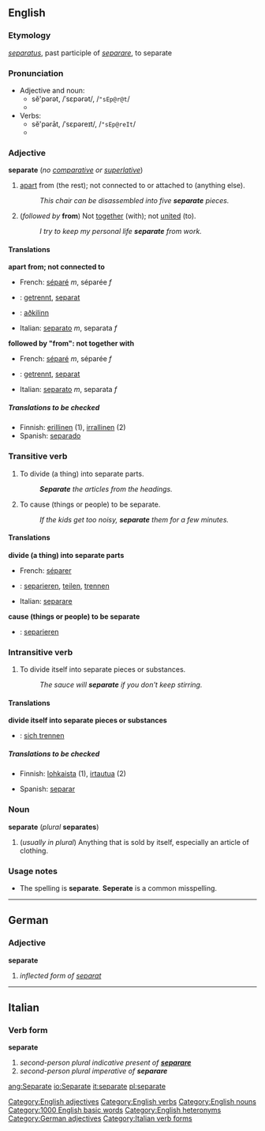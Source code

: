 == English ==
=== Etymology ===

{{L.}} ''[[separatus]]'', past participle of ''[[separare#Latin|separare]]'', to separate

=== Pronunciation ===

* Adjective and noun:
** sĕ'pərət, /ˈsɛpərət/, /<tt>"sEp@r@t</tt>/
** {{audio|en-us-separate-adj.ogg|Audio (US), adjective}}
* Verbs:
** sĕ'pərāt, /ˈsɛpəreɪt/, /<tt>"sEp@reIt</tt>/
** {{audio|en-us-separate-verb.ogg|Audio (US), verb}}

=== Adjective ===

'''separate''' (''no [[comparative]] or [[superlative]]'')

# [[Apart|apart]] from (the rest); not connected to or attached to (anything else).
#: ''This chair can be disassembled into five '''separate''' pieces.''
# (''followed by'' '''from''') Not [[together]] (with); not [[united]] (to).
#: ''I try to keep my personal life '''separate''' from work.''

==== Translations ====

'''apart from; not connected to'''
{{top}}
* French: [[séparé]] ''m'', séparée ''f''
* {{de}}: [[getrennt]], [[separat]]
{{mid}}
* {{is}}: [[aðkilinn]]
* Italian: [[separato]] ''m'', separata ''f''
{{bottom}}

'''followed by "from": not together with'''
{{top}}
*French: [[séparé]] ''m'', séparée ''f''
* {{de}}: [[getrennt]], [[separat]]
{{mid}}
*Italian: [[separato]] ''m'', separata ''f''
{{bottom}}

===== Translations to be checked =====
<!--Remove this section once all of the translations below have been moved into the tables above.-->
{{checktrans}}

* Finnish: [[erillinen]] (1), [[irrallinen]] (2)
* Spanish: [[separado]]

=== Transitive verb ===

{{en-infl-reg-other-e|separat|e||}}

# To divide (a thing) into separate parts.
#: '''''Separate''' the articles from the headings.''
# To cause (things or people) to be separate.
#: ''If the kids get too noisy, '''separate''' them for a few minutes.''

==== Translations ====

'''divide (a thing) into separate parts'''

{{top}}
* French: [[séparer]]
* {{de}}: [[separieren]], [[teilen]], [[trennen]]
{{mid}}
* Italian: [[separare#Italian|separare]]
{{bottom}}

'''cause (things or people) to be separate'''
{{top}}
* {{de}}: [[separieren]]
{{mid}}
{{bottom}}

=== Intransitive verb ===

{{en-infl-reg-other-e|separat|e||}}

# To divide itself into separate pieces or substances.
#: ''The sauce will '''separate''' if you don't keep stirring.''

==== Translations ====

'''divide itself into separate pieces or substances'''
{{top}}
* {{de}}: [[sich trennen]]
{{mid}}
{{bottom}}

===== Translations to be checked =====

<!--Remove this section once all of the translations below have been moved into the tables above.-->
{{checktrans}}

{{top}}
* Finnish: [[lohkaista]] (1), [[irtautua]] (2)
{{mid}}
* Spanish: [[separar]]
{{bottom}}

=== Noun ===

'''separate''' (''plural'' '''separates''')

# (''usually in plural'') Anything that is sold by itself, especially an article of clothing.

=== Usage notes ===

* The spelling is '''separate'''.  '''Seperate''' is a common misspelling.

[[Category:English adjectives]]
[[Category:English verbs]]
[[Category:English nouns]]
[[Category:1000 English basic words]]
[[Category:English heteronyms]]

----

== German ==

===Adjective===

'''separate'''

# ''inflected form of [[separat]]''

[[Category:German adjectives]]

----

== Italian ==

=== Verb form ===

'''separate'''

# ''second-person plural indicative present of '''[[separare#Italian|separare]]'''''
# ''second-person plural imperative of '''separare'''''

[[Category:Italian verb forms]]

[[ang:Separate]]
[[io:Separate]]
[[it:separate]]
[[pl:separate]]